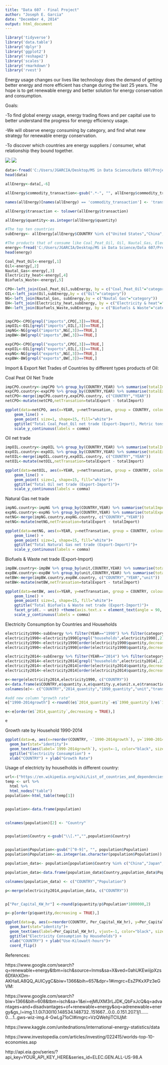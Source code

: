 ---
title: "Data 607 - Final Project"
author: "Joseph E. Garcia"
date: "December 4, 2014"
output: html_document
---
```{r}
library('tidyverse')
library('data.table')
library('dplyr')
library('ggplot2')
library('reshape2')
library('scales')
library('rmarkdown')
library('rvest')
```
Energy usage changes our lives like technology does the demand of getting better energy and more efficient has change during the last 25 years. The hope is to get renewable energy and better solution for energy conservation and consumption.

Goals:

-To find global energy usage, energy trading flows and per capital use to better understand the progress for energy efficiency usage.

-We will observe energy consuming by category, and find what new strategy for renewable energy conservation.

-To discover which countries are energy suppliers / consumer, what relationship they bound together.

![ ](C:/Users/JGARCIA/Desktop/Renewable-Energy.jpg)
![ ](C:/Users/JGARCIA/Desktop/renewable-and-non-renewable-resources-4-638.jpg)

```{r}
data<-fread('C:/Users/JGARCIA/Desktop/MS in Data Science/Data 607/Project/Final Project/all_energy_statistics.csv')
head(data)
```

```{r}

allEnergy<-data[,-6] 

allEnergy$commodity_transaction<-gsub(".*-", "", allEnergy$commodity_transaction) 

names(allEnergy)[names(allEnergy) == 'commodity_transaction'] <- 'transaction' 

allEnergy$transaction <- tolower(allEnergy$transaction)

allEnergy$quantity<-as.integer(allEnergy$quantity)
```

```{r}
#The top ten countries 
subEnergy<- allEnergy[allEnergy$COUNTRY %in% c("United States","China","Japan","Germany","United Kingdom","India","France","Brazil","Italy","Canada"), ]

#The products that of consume like Coal_Peat_Oil, Oil, Nautal_Gas, Electricity_heat and Biofuels_Waste 
energy<-fread('C:/Users/JGARCIA/Desktop/MS in Data Science/Data 607/Project/Final Project/energy.csv')
head(energy)
```

```{r}
Coal_Peat_Oil<-energy[,1]
Oil<-energy[,2]
Nautal_Gas<-energy[,3]
Electricity_heat<-energy[,4]
Biofuels_Waste<-energy[,5]

CPO<-left_join(Coal_Peat_Oil,subEnergy, by = c("Coal_Peat_Oil"="category"))
OIL<-left_join(Oil,subEnergy,by = c("Oil"="category"))
NG<-left_join(Nautal_Gas, subEnergy,by = c("Nautal Gas"="category"))
EH<-left_join(Electricity_heat,subEnergy, by = c("Electricity & heat"="category"))
BW<-left_join(Biofuels_Waste,subEnergy, by = c("Biofuels & Waste"="category"))


impCPO<-CPO[grepl("imports",CPO[,3])==TRUE,]
impOIL<-OIL[grepl("imports",OIL[,3])==TRUE,]
impNG<-NG[grepl("imports",NG[,3])==TRUE,]
impBW<-BW[grepl("imports",BW[,3])==TRUE,]

expCPO<-CPO[grepl("exports",CPO[,3])==TRUE,]
expOIL<-OIL[grepl("exports",OIL[,3])==TRUE,]
expNG<-NG[grepl("exports",NG[,3])==TRUE,]
expBW<-BW[grepl("exports",BW[,3])==TRUE,]
```


Import & Export Net Trades of Countries by different types products of Oil:

Coal Peat Oil Net Trade
```{r}
impCPO.country<-impCPO %>% group_by(COUNTRY,YEAR) %>% summarise(totalImport=sum(quantity)) 
expCPO.country<-expCPO %>% group_by(COUNTRY,YEAR) %>% summarise(totalExport=sum(quantity)) 
netCPO<-merge(impCPO.country,expCPO.country, c("COUNTRY","YEAR"))
netCPO<-mutate(netCPO,netTransation=totalExport - totalImport)
```

```{r}
ggplot(data=netCPO, aes(x=YEAR, y=netTransation, group = COUNTRY, colour = COUNTRY)) +
    geom_line() +
    geom_point( size=1, shape=15, fill="white")+
    ggtitle("Total Coal_Peat_Oil net trade (Export-Import), Metric tons,thousand") +
    scale_y_continuous(labels = comma)
```


Oil net trade
```{r}
impOIL.country<-impOIL %>% group_by(COUNTRY,YEAR) %>% summarise(totalImport=sum(quantity)) 
expOIL.country<-expOIL %>% group_by(COUNTRY,YEAR) %>% summarise(totalExport=sum(quantity)) 
netOIL<-merge(impOIL.country,expOIL.country, c("COUNTRY","YEAR"))
netOIL<-mutate(netOIL,netTransation=totalExport - totalImport)
```

```{r}
ggplot(data=netOIL, aes(x=YEAR, y=netTransation, group = COUNTRY, colour = COUNTRY)) +
    geom_line() +
    geom_point( size=1, shape=15, fill="white")+
    ggtitle("Total Oil net trade (Export-Import)")+
    scale_y_continuous(labels = comma)
```


Natural Gas net trade
```{r}
impNG.country<-impNG %>% group_by(COUNTRY,YEAR) %>% summarise(totalImport=sum(quantity)) 
expNG.country<-expNG %>% group_by(COUNTRY,YEAR) %>% summarise(totalExport=sum(quantity)) 
netNG<-merge(impNG.country,expNG.country, c("COUNTRY","YEAR"))
netNG<-mutate(netNG,netTransation=totalExport - totalImport)

```

```{r}
ggplot(data=netNG, aes(x=YEAR, y=netTransation, group = COUNTRY, colour = COUNTRY)) +
    geom_line() +
    geom_point( size=1, shape=15, fill="white")+
    ggtitle("Total Natural Gas net trade (Export-Import)")+
    scale_y_continuous(labels = comma)
```



Biofuels & Waste net trade (Export-Import)
```{r}
impBW.country<-impBW %>% group_by(unit,COUNTRY,YEAR) %>% summarise(totalImport=sum(quantity)) 
expBW.country<-expBW %>% group_by(unit,COUNTRY,YEAR) %>% summarise(totalExport=sum(quantity)) 
netBW<-merge(impBW.country,expBW.country, c("COUNTRY","YEAR","unit"))
netBW<-mutate(netBW,netTransation=totalExport - totalImport)

ggplot(data=netBW, aes(x=YEAR, y=netTransation, group = COUNTRY, colour = COUNTRY)) +
    geom_line() +
    geom_point( size=1, shape=15, fill="white")+
    ggtitle("Total Biofuels & Waste net trade (Export-Import)")+
    facet_grid(. ~ unit) +theme(axis.text.x = element_text(angle = 90, hjust = 1))+
    scale_y_continuous(labels = comma)
```



Electricity Consumption by Countries and Households
```{r}
electricity1990<-subEnergy %>% filter(YEAR=="1990") %>% filter(category=="total_electricity") 
electricity1990<-electricity1990[grepl("households",electricity1990[,2])==TRUE,]
electricity1990<-electricity1990[order(electricity1990$quantity,decreasing = TRUE),]
electricity1990<-electricity1990[order(electricity1990$quantity,decreasing = TRUE),]

electricity2014<-subEnergy %>% filter(YEAR=="2014") %>% filter(category=="total_electricity") 
electricity2014<-electricity2014[grepl("households",electricity2014[,2])==TRUE,]
electricity2014<-electricity2014[order(electricity2014$quantity,decreasing = TRUE),]
electricity2014<-electricity2014[order(electricity2014$quantity,decreasing = TRUE),]

e<-merge(electricity2014,electricity1990, c("COUNTRY"))
e<-data.frame(e$COUNTRY,e$quantity.x,e$quantity.y,e$unit.x,e$transaction.x)
colnames(e)<- c("COUNTRY","2014_quantity","1990_quantity","unit","transation")

#add new column "growth rate"
e["1990-2014growth"] <-round((e$`2014_quantity`-e$`1990_quantity`)/e$`1990_quantity`,2)

e<-e[order(e$`2014_quantity`,decreasing = TRUE),]

e
```

Growth rate by Household 1990-2014

```{r}
ggplot(data=e, aes(x=reorder(COUNTRY, -`1990-2014growth`), y=`1990-2014growth`,fill=COUNTRY)) +
  geom_bar(stat="identity")+
  geom_text(aes(label=`1990-2014growth`), vjust=-1, color="black", size=3)+  
  ggtitle("Electricity Consumption") +
  xlab("COUNTRY") + ylab("Growth Rate")
```


Usage of electricty by houselholds in different country:

```{r}
url<-("https://en.wikipedia.org/wiki/List_of_countries_and_dependencies_by_population")
temp <- url %>% 
  html %>%
  html_nodes("table")
population<-html_table(temp[1])


population<-data.frame(population)

 
colnames(population)[2] <- "Country"


population$Country <-gsub("\\[.*","",population$Country)


population$Population<-gsub("[^0-9]", "", population$Population) 
population$Population<-as.integer(as.character(population$Population))

population_data<- population[population$Country %in% c("China","Japan","Germany","India","France","Brazil","Italy","Canada"), ]

population_data<-data.frame(population_data$Country,population_data$Population)

colnames(population_data) <- c("COUNTRY","Population")

p<-merge(electricity2014,population_data, c("COUNTRY"))


p["Per_Capital_KW_hr"] <-round(p$quantity/p$Population*1000000,2)

p<-p[order(p$quantity,decreasing = TRUE),]

```

```{r}
ggplot(data=p, aes(x=reorder(COUNTRY, Per_Capital_KW_hr), y=Per_Capital_KW_hr,fill=COUNTRY)) +
  geom_bar(stat="identity")+
  geom_text(aes(label=Per_Capital_KW_hr), vjust=-1, color="black", size=3)+  
  ggtitle("Electricity Consumption by Households") +
  xlab("COUNTRY") + ylab("Use-Kilowatt-hours")+
  coord_flip()
```

References:

https://www.google.com/search?q=renewable+energy&tbm=isch&source=lnms&sa=X&ved=0ahUKEwiijpXzs6DfAhXDm-AKHalLA8QQ_AUICygC&biw=1366&bih=657&dpr=1#imgrc=EsZPKxXPz3eGVM:

https://www.google.com/search?biw=1366&bih=608&tbm=isch&sa=1&ei=ejMUXM3rLJDK_QbFxJcQ&q=advantages+and+disadvantages+of+renewable+energy&oq=adrenewable+energy&gs_l=img.1.1.0i7i30l10.148534.148732..151667...0.0..0.151.207.1j1......0....1..gws-wiz-img.4-GwLg71oCI#imgrc=VzQWehjiTCIUjM:

https://www.kaggle.com/unitednations/international-energy-statistics/data

https://www.investopedia.com/articles/investing/022415/worlds-top-10-economies.asp

http://api.eia.gov/series/?api_key=YOUR_API_KEY_HERE&series_id=ELEC.GEN.ALL-US-98.A

